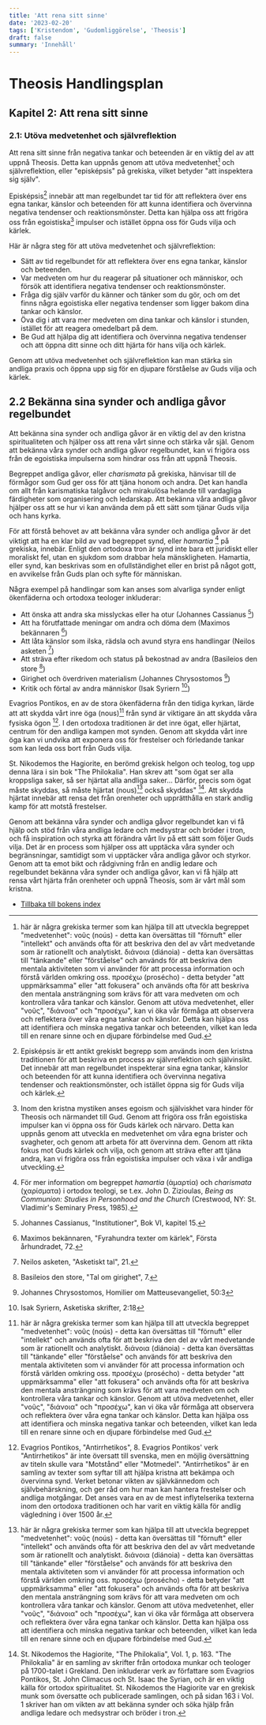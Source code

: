 ```yaml
---
title: 'Att rena sitt sinne'
date: '2023-02-20'
tags: ['Kristendom', 'Gudomliggörelse', 'Theosis']
draft: false
summary: 'Innehåll'
---
```


# Theosis Handlingsplan

## Kapitel 2: Att rena sitt sinne

### 2.1: Utöva medvetenhet och självreflektion

Att rena sitt sinne från negativa tankar och beteenden är en viktig del av att uppnå Theosis. Detta kan uppnås genom att utöva medvetenhet[^1] och självreflektion, eller "episképsis" på grekiska, vilket betyder "att inspektera sig själv".

Episképsis[^2] innebär att man regelbundet tar tid för att reflektera över ens egna tankar, känslor och beteenden för att kunna identifiera och övervinna negativa tendenser och reaktionsmönster. Detta kan hjälpa oss att frigöra oss från egoistiska[^3] impulser och istället öppna oss för Guds vilja och kärlek.

Här är några steg för att utöva medvetenhet och självreflektion:

- Sätt av tid regelbundet för att reflektera över ens egna tankar, känslor och beteenden.
- Var medveten om hur du reagerar på situationer och människor, och försök att identifiera negativa tendenser och reaktionsmönster.
- Fråga dig själv varför du känner och tänker som du gör, och om det finns några egoistiska eller negativa tendenser som ligger bakom dina tankar och känslor.
- Öva dig i att vara mer medveten om dina tankar och känslor i stunden, istället för att reagera omedelbart på dem.
- Be Gud att hjälpa dig att identifiera och övervinna negativa tendenser och att öppna ditt sinne och ditt hjärta för hans vilja och kärlek.

Genom att utöva medvetenhet och självreflektion kan man stärka sin andliga praxis och öppna upp sig för en djupare förståelse av Guds vilja och kärlek.

## 2.2 Bekänna sina synder och andliga gåvor regelbundet

Att bekänna sina synder och andliga gåvor är en viktig del av den kristna spiritualiteten och hjälper oss att rena vårt sinne och stärka vår själ. Genom att bekänna våra synder och andliga gåvor regelbundet, kan vi frigöra oss från de egoistiska impulserna som hindrar oss från att uppnå Theosis.

Begreppet andliga gåvor, eller _charismata_ på grekiska, hänvisar till de förmågor som Gud ger oss för att tjäna honom och andra. Det kan handla om allt från karismatiska talgåvor och mirakulösa helande till vardagliga färdigheter som organisering och ledarskap. Att bekänna våra andliga gåvor hjälper oss att se hur vi kan använda dem på ett sätt som tjänar Guds vilja och hans kyrka.

För att förstå behovet av att bekänna våra synder och andliga gåvor är det viktigt att ha en klar bild av vad begreppet synd, eller _hamartia_ [^10] på grekiska, innebär. Enligt den ortodoxa tron är synd inte bara ett juridiskt eller moraliskt fel, utan en sjukdom som drabbar hela mänskligheten. Hamartia, eller synd, kan beskrivas som en ofullständighet eller en brist på något gott, en avvikelse från Guds plan och syfte för människan.

Några exempel på handlingar som kan anses som alvarliga synder enligt ökenfäderna och ortodoxa teologer inkluderar:

- Att önska att andra ska misslyckas eller ha otur (Johannes Cassianus [^4])
- Att ha förutfattade meningar om andra och döma dem (Maximos bekännaren [^5])
- Att låta känslor som ilska, rädsla och avund styra ens handlingar (Neilos asketen [^6])
- Att sträva efter rikedom och status på bekostnad av andra (Basileios den store [^7])
- Girighet och överdriven materialism (Johannes Chrysostomos [^8])
- Kritik och förtal av andra människor (Isak Syriern [^9])

Evagrios Pontikos, en av de stora ökenfäderna från den tidiga kyrkan, lärde att att skydda vårt inre öga (nous)[^1] från synd är viktigare än att skydda våra fysiska ögon [^11]. I den ortodoxa traditionen är det inre ögat, eller hjärtat, centrum för den andliga kampen mot synden. Genom att skydda vårt inre öga kan vi undvika att exponera oss för frestelser och förledande tankar som kan leda oss bort från Guds vilja.

St. Nikodemos the Hagiorite, en berömd grekisk helgon och teolog, tog upp denna lära i sin bok "The Philokalia". Han skrev att "som ögat ser alla kroppsliga saker, så ser hjärtat alla andliga saker... Därför, precis som ögat måste skyddas, så måste hjärtat (nous)[^1] också skyddas" [^12]. Att skydda hjärtat innebär att rensa det från orenheter och upprätthålla en stark andlig kamp för att motstå frestelser.

Genom att bekänna våra synder och andliga gåvor regelbundet kan vi få hjälp och stöd från våra andliga ledare och medsystrar och bröder i tron, och få inspiration och styrka att förändra vårt liv på ett sätt som följer Guds vilja. Det är en process som hjälper oss att upptäcka våra synder och begränsningar, samtidigt som vi upptäcker våra andliga gåvor och styrkor. Genom att ta emot bikt och rådgivning från en andlig ledare och regelbundet bekänna våra synder och andliga gåvor, kan vi få hjälp att rensa vårt hjärta från orenheter och uppnå Theosis, som är vårt mål som kristna.

[^1]:
    här är några grekiska termer som kan hjälpa till att utveckla begreppet "medvetenhet": νοῦς (noús) - detta kan översättas till "förnuft" eller "intellekt" och används ofta för att beskriva den del av vårt medvetande som är rationellt och analytiskt.
    διάνοια (diánoia) - detta kan översättas till "tänkande" eller "förståelse" och används för att beskriva den mentala aktiviteten som vi använder för att processa information och förstå världen omkring oss.
    προσέχω (prosécho) - detta betyder "att uppmärksamma" eller "att fokusera" och används ofta för att beskriva den mentala ansträngning som krävs för att vara medveten om och kontrollera våra tankar och känslor.
    Genom att utöva medvetenhet, eller "νοῦς", "διάνοια" och "προσέχω", kan vi öka vår förmåga att observera och reflektera över våra egna tankar och känslor. Detta kan hjälpa oss att identifiera och minska negativa tankar och beteenden, vilket kan leda till en renare sinne och en djupare förbindelse med Gud.

[^2]: Episképsis är ett antikt grekiskt begrepp som används inom den kristna traditionen för att beskriva en process av självreflektion och självinsikt. Det innebär att man regelbundet inspekterar sina egna tankar, känslor och beteenden för att kunna identifiera och övervinna negativa tendenser och reaktionsmönster, och istället öppna sig för Guds vilja och kärlek.
[^3]: Inom den kristna mystiken anses egoism och själviskhet vara hinder för Theosis och närmandet till Gud. Genom att frigöra oss från egoistiska impulser kan vi öppna oss för Guds kärlek och närvaro. Detta kan uppnås genom att utveckla en medvetenhet om våra egna brister och svagheter, och genom att arbeta för att övervinna dem. Genom att rikta fokus mot Guds kärlek och vilja, och genom att sträva efter att tjäna andra, kan vi frigöra oss från egoistiska impulser och växa i vår andliga utveckling.
[^4]: Johannes Cassianus, "Institutioner", Bok VI, kapitel 15.
[^5]: Maximos bekännaren, "Fyrahundra texter om kärlek", Första århundradet, 72.
[^6]: Neilos asketen, "Asketiskt tal", 21.
[^7]: Basileios den store, "Tal om girighet", 7.
[^8]: Johannes Chrysostomos, Homilier om Matteusevangeliet, 50:3
[^9]: Isak Syriern, Asketiska skrifter, 2:18
[^10]: För mer information om begreppet _hamartia_ (ἁμαρτία) och _charismata_ (χαρίσματα) i ortodox teologi, se t.ex. John D. Zizioulas, _Being as Communion: Studies in Personhood and the Church_ (Crestwood, NY: St. Vladimir's Seminary Press, 1985).
[^11]: Evagrios Pontikos, "Antirrhetikos", 8. Evagrios Pontikos' verk "Antirrhetikos" är inte översatt till svenska, men en möjlig översättning av titeln skulle vara "Motstånd" eller "Motmedel". "Antirrhetikos" är en samling av texter som syftar till att hjälpa kristna att bekämpa och övervinna synd. Verket betonar vikten av självkännedom och självbehärskning, och ger råd om hur man kan hantera frestelser och andliga motgångar. Det anses vara en av de mest inflytelserika texterna inom den ortodoxa traditionen och har varit en viktig källa för andlig vägledning i över 1500 år.
[^12]: St. Nikodemos the Hagiorite, "The Philokalia", Vol. 1, p. 163. "The Philokalia" är en samling av skrifter från ortodoxa munkar och teologer på 1700-talet i Grekland. Den inkluderar verk av författare som Evagrios Pontikos, St. John Climacus och St. Isaac the Syrian, och är en viktig källa för ortodox spiritualitet. St. Nikodemos the Hagiorite var en grekisk munk som översatte och publicerade samlingen, och på sidan 163 i Vol. 1 skriver han om vikten av att bekänna synder och söka hjälp från andliga ledare och medsystrar och bröder i tron.

- [Tillbaka till bokens index](/blog/theosis/innehall-theosis-handlingsplan)
